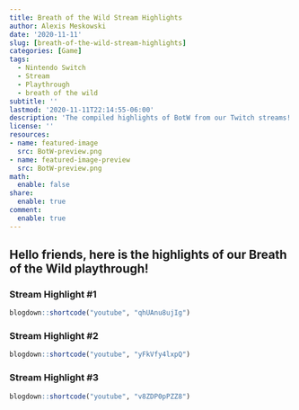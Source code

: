 ```yaml
---
title: Breath of the Wild Stream Highlights
author: Alexis Meskowski
date: '2020-11-11'
slug: [breath-of-the-wild-stream-highlights]
categories: [Game]
tags:
  - Nintendo Switch
  - Stream
  - Playthrough
  - breath of the wild
subtitle: ''
lastmod: '2020-11-11T22:14:55-06:00'
description: 'The compiled highlights of BotW from our Twitch streams!'
license: ''
resources:
- name: featured-image
  src: BotW-preview.png
- name: featured-image-preview
  src: BotW-preview.png
math:
  enable: false
share:
  enable: true
comment:
  enable: true
---
```


## Hello friends, here is the highlights of our Breath of the Wild playthrough!

### Stream Highlight #1

```r
blogdown::shortcode("youtube", "qhUAnu8ujIg")
```

### Stream Highlight #2

```r
blogdown::shortcode("youtube", "yFkVfy4lxpQ")
```

### Stream Highlight #3

```r
blogdown::shortcode("youtube", "v8ZDP0pPZZ8")
```